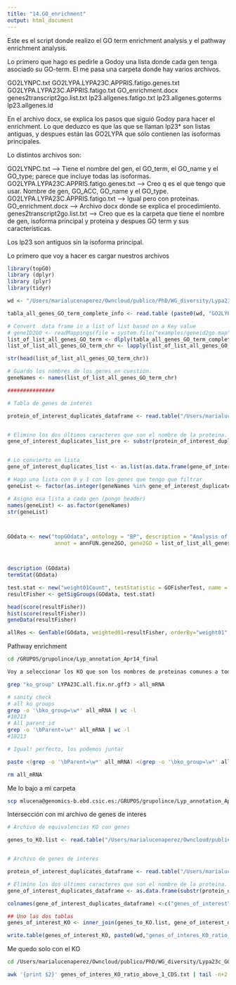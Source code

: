 ```yaml
---
title: "14.GO_enrichment"
output: html_document
---
```


Este es el script donde realizo el GO term enrichment analysis y el pathway enrichment analysis. 

Lo primero que hago es pedirle a Godoy una lista donde cada gen tenga asociado su GO-term. El me pasa una carpeta donde hay varios archivos.

GO2LYNPC.txt
GO2LYPA.LYPA23C.APPRIS.fatigo.genes.txt
GO2LYPA.LYPA23C.APPRIS.fatigo.txt
GO_enrichment.docx
genes2transcript2go.list.txt
lp23.allgenes.fatigo.txt
lp23.allgenes.goterms
lp23.allgenes.id

En el archivo docx, se explica los pasos que siguió Godoy para hacer el enrichment. Lo que deduzco es que las que se llaman lp23* son listas antiguas, y despues están las GO2LYPA que sólo contienen las isoformas principales. 

Lo distintos archivos son:

GO2LYNPC.txt --> Tiene el nombre del gen, el GO_term, el GO_name y el GO_type; parece que incluye todas las isoformas.
GO2LYPA.LYPA23C.APPRIS.fatigo.genes.txt --> Creo q es el que tengo que usar. Nombre de gen, GO_ACC, GO_name y el GO_type.
GO2LYPA.LYPA23C.APPRIS.fatigo.txt --> Igual pero con proteinas.
GO_enrichment.docx --> Archivo docx donde se explica el procedimiento.
genes2transcript2go.list.txt --> Creo que es la carpeta que tiene el nombre de gen, isoforma principal y proteina y despues GO term y sus características.

Los lp23 son antiguos sin la isoforma principal.

Lo primero que voy a hacer es cargar nuestros archivos

```r


library(topGO)
library (dplyr)
library (plyr)
library(tidyr)

wd <- "/Users/marialucenaperez/Owncloud/publico/PhD/WG_diversity/Lypa23c_GO_terms_KO_terms_annotation/"

tabla_all_genes_GO_term_complete_info <- read.table (paste0(wd, "GO2LYPA.LYPA23C.APPRIS.fatigo.genes.txt"), sep="\t", header = T) %>% select (., GENE_NAME, GO_ACC) %>% mutate (GO_ACC=as.character(GO_ACC))

# Convert  data frame in a list of list based on a Key value
# geneID2GO <- readMappings(file = system.file("examples/geneid2go.map", package = "topGO"))
list_of_list_all_genes_GO_term <- dlply(tabla_all_genes_GO_term_complete_info, .(GENE_NAME), function(x)x$GO_ACC)
list_of_list_all_genes_GO_term_chr <- lapply(list_of_list_all_genes_GO_term, function(x) as.character(unlist(x)))

str(head(list_of_list_all_genes_GO_term_chr))

# Guardo los nombres de los genes en cuestión. 
geneNames <- names(list_of_list_all_genes_GO_term_chr)

###############

# Tabla de genes de interes

protein_of_interest_duplicates_dataframe <- read.table("/Users/marialucenaperez/Owncloud/publico/PhD/WG_diversity/ANGSD/sfs/list_for_venn_lynx_lynx_lynx_pardinus_ratio_above_1_CDS.txt", header=T) %>%  separate(genes_in_common_lynx_lynx_lynx_pardinus, c("genes"), "_") 


# Elimino los dos últimos caracteres que son el nombre de la proteina.
gene_of_interest_duplicates_list_pre <- substr(protein_of_interest_duplicates_dataframe$genes,1,nchar(protein_of_interest_duplicates_dataframe$genes)-2)


# Lo convierto en lista
gene_of_interest_duplicates_list <- as.list(as.data.frame(gene_of_interest_duplicates_list_pre))

# Hago una lista con 0 y 1 con los genes que tengo que filtrar
geneList <- factor(as.integer(geneNames %in% gene_of_interest_duplicates_list))

# Asigno esa lista a cada gen (pongo header)
names(geneList) <- as.factor(geneNames)
str(geneList)



GOdata <- new("topGOdata", ontology = "BP", description = "Analysis of CDS with a ratio above 1", allGenes = geneList,
               annot = annFUN.gene2GO, gene2GO = list_of_list_all_genes_GO_term_chr)



description (GOdata)
termStat(GOdata)

test.stat <- new("weight01Count", testStatistic = GOFisherTest, name = "Fisher test")
resultFisher <- getSigGroups(GOdata, test.stat)

head(score(resultFisher))
hist(score(resultFisher))
geneData(resultFisher)

allRes <- GenTable(GOdata, weighted01=resultFisher, orderBy="weight01", ranksOf="weight01", topNodes=20 )

```



Pathway enrichment

```bash

cd /GRUPOS/grupolince/Lyp_annotation_Apr14_final

Voy a seleccionar los KO que son los nombres de proteinas comunes a todos

grep "ko_group" LYPA23C.all.fix.nr.gff3 > all_mRNA

# sanity check
# all ko groups
grep -o '\bko_group=\w*' all_mRNA | wc -l
#10213
# All parent_id
grep -o '\bParent=\w*' all_mRNA | wc -l
#10213

# Igual! perfecto, los podemos juntar

paste <(grep -o '\bParent=\w*' all_mRNA) <(grep -o '\bko_group=\w*' all_mRNA) | sed 's/Parent=//g' | sed 's/ko_group=//g' > genes_to_KO.txt

rm all_mRNA

```

Me lo bajo a mi carpeta


```bash
scp mlucena@genomics-b.ebd.csic.es:/GRUPOS/grupolince/Lyp_annotation_Apr14_final/genes_to_KO.txt /Users/marialucenaperez/Owncloud/publico/PhD/WG_diversity/Lypa23c_GO_terms_KO_terms_annotation
```

Intersección con mi archivo de genes de interes

```r
# Archivo de equivalencias KO con genes

genes_to_KO.list <- read.table("/Users/marialucenaperez/Owncloud/publico/PhD/WG_diversity/Lypa23c_GO_terms_KO_terms_annotation/genes_to_KO.txt", header=F)


# Archivo de genes de interes

protein_of_interest_duplicates_dataframe <- read.table("/Users/marialucenaperez/Owncloud/publico/PhD/WG_diversity/ANGSD/sfs/list_for_venn_lynx_lynx_lynx_pardinus_ratio_above_1_CDS.txt", header=T) %>%  separate(genes_in_common_lynx_lynx_lynx_pardinus, c("genes"), "_") 

# Elimino los dos últimos caracteres que son el nombre de la proteina.
gene_of_interest_duplicates_dataframe <- as.data.frame(substr(protein_of_interest_duplicates_dataframe$genes,1,nchar(protein_of_interest_duplicates_dataframe$genes)-2))

colnames(gene_of_interest_duplicates_dataframe) <-c("genes_of_interest")

## Uno las dos tablas
genes_of_interest_KO <- inner_join(genes_to_KO.list, gene_of_interest_duplicates_dataframe, by=c("V1"="genes_of_interest")) %>%  distinct(V1,V2, .keep_all = TRUE)

write.table(genes_of_interest_KO, paste0(wd,"genes_of_interes_KO_ratio_above_1_CDS.txt"), row.names = F, quote = F)

```

Me quedo solo con el KO


```bash
cd /Users/marialucenaperez/Owncloud/publico/PhD/WG_diversity/Lypa23c_GO_terms_KO_terms_annotation/

awk '{print $2}' genes_of_interes_KO_ratio_above_1_CDS.txt | tail -n+2 > KO_ratio_above_1_CDS.txt



```






